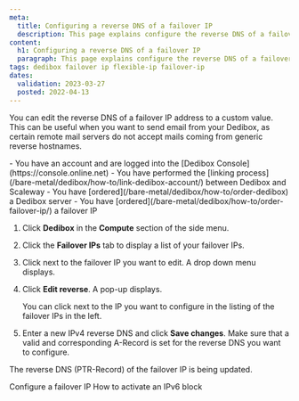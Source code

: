 ```yaml
---
meta:
  title: Configuring a reverse DNS of a failover IP
  description: This page explains configure the reverse DNS of a failover IP
content:
  h1: Configuring a reverse DNS of a failover IP
  paragraph: This page explains configure the reverse DNS of a failover IP
tags: dedibox failover ip flexible-ip failover-ip
dates:
  validation: 2023-03-27
  posted: 2022-04-13
---
```


You can edit the reverse DNS of a failover IP address to a custom value. This can be useful when you want to send email from your Dedibox, as certain remote mail servers do not accept mails coming from generic reverse hostnames. 

<Macro id="iam-requirements" />

<Message type="requirement">
  - You have an account and are logged into the [Dedibox Console](https://console.online.net)
  - You have performed the [linking process](/bare-metal/dedibox/how-to/link-dedibox-account/) between Dedibox and Scaleway
  - You have [ordered](/bare-metal/dedibox/how-to/order-dedibox) a Dedibox server
  - You have [ordered](/bare-metal/dedibox/how-to/order-failover-ip/) a failover IP
</Message>

1. Click **Dedibox** in the **Compute** section of the side menu.
2. Click the **Failover IPs** tab to display a list of your failover IPs.
3. Click <Icon name="more" /> next to the failover IP you want to edit. A drop down menu displays.
4. Click **Edit reverse**. A pop-up displays.
    <Lightbox src="scaleway-edit-reverse.webp" alt="" />

    <Message type="tip">
      You can click <Icon name="more" /> next to the IP you want to configure in the listing of the failover IPs in the left.
    </Message>
5. Enter a new IPv4 reverse DNS and click **Save changes**.
    <Message type="important">
      Make sure that a valid and corresponding A-Record is set for the reverse DNS you want to configure. 
    </Message>

The reverse DNS (PTR-Record) of the failover IP is being updated.


<Navigation title="See Also">
  <PreviousButton to="/bare-metal/dedibox/how-to/configure-failover-ip">Configure a failover IP</PreviousButton>
  <NextButton to="/bare-metal/dedibox/how-to/activate-ipv6-block">How to activate an IPv6 block</NextButton>
</Navigation>